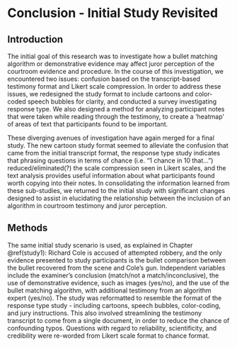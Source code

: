 # Conclusion - Initial Study Revisited {#finalstudy}

## Introduction

The initial goal of this research was to investigate how a bullet matching algorithm or demonstrative evidence may affect juror perception of the courtroom evidence and procedure.
In the course of this investigation, we encountered two issues: confusion based on the transcript-based testimony format and Likert scale compression.
In order to address these issues, we redesigned the study format to include cartoons and color-coded speech bubbles for clarity, and conducted a survey investigating response type.
We also designed a method for analyzing participant notes that were taken while reading through the testimony, to create a 'heatmap' of areas of text that participants found to be important.

These diverging avenues of investigation have again merged for a final study.
The new cartoon study format seemed to alleviate the confusion that came from the initial transcript format, the response type study indicates that phrasing questions in terms of chance (i.e. "1 chance in 10 that...") reduced/eliminated(?) the scale compression seen in Likert scales, and the text analysis provides useful information about what participants found worth copying into their notes.
In consolidating the information learned from these sub-studies, we returned to the initial study with significant changes designed to assist in elucidating the relationship between the inclusion of an algorithm in courtroom testimony and juror perception.

## Methods

The same initial study scenario is used, as explained in Chapter \@ref(study1): Richard Cole is accused of attempted robbery, and the only evidence presented to study participants is the bullet comparison between the bullet recovered from the scene and Cole's gun.
Independent variables include the examiner's conclusion (match/not a match/inconclusive), the use of demonstrative evidence, such as images (yes/no), and the use of the bullet matching algorithm, with additional testimony from an algorithm expert (yes/no).
The study was reformatted to resemble the format of the response type study - including cartoons, speech bubbles, color-coding, and jury instructions.
This also involved streamlining the testimony transcript to come from a single document, in order to reduce the chance of confounding typos.
Questions with regard to reliability, scientificity, and credibility were re-worded from Likert scale format to chance format.

